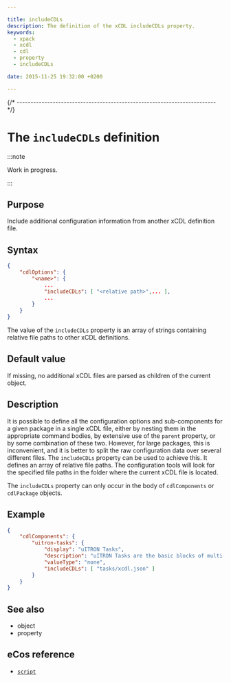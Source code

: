 ```yaml
---

title: includeCDLs
description: The definition of the xCDL includeCDLs property.
keywords:
  - xpack
  - xcdl
  - cdl
  - property
  - includeCDLs

date: 2015-11-25 19:32:00 +0200

---
```



{/* ------------------------------------------------------------------------ */}

# The `includeCDLs` definition

:::note

Work in progress.

:::

## Purpose

Include additional configuration information from another xCDL definition file.

## Syntax

```json {5}
{
    "cdlOptions": {
        "<name>": {
            ...
            "includeCDLs": [ "<relative path>",... ],
            ...
        }
    }
}
```

The value of the `includeCDLs` property is an array of strings containing relative file paths to other xCDL definitions.

## Default value

If missing, no additional xCDL files are parsed as children of the current object.

## Description

It is possible to define all the configuration options and sub-components for a given package in a single xCDL file, either by nesting them in the appropriate command bodies, by extensive use of the `parent` property, or by some combination of these two. However, for large packages, this is inconvenient, and it is better to split the raw configuration data over several different files. The `includeCDLs` property can be used to achieve this. It defines an array of relative file paths. The configuration tools will look for the specified file paths in the folder where the current xCDL file is located.

The `includeCDLs` property can only occur in the body of `cdlComponents` or `cdlPackage` objects.

## Example

```json
{
    "cdlComponents": {
        "uitron-tasks": {
            "display": "uITRON Tasks",
            "description": "uITRON Tasks are the basic blocks of multi-tasking in the uITRON world; they are threads or lightweight processes, sharing the address space and the CPU. They communicate using the primitives outlined above. Each has a stack, an entry point (a C or C++ function), and (where appropriate) a scheduling priority.",
            "valueType": "none",
            "includeCDLs": [ "tasks/xcdl.json" ]
        }
    }
}
```

## See also

- <MetadataObjectLink name="cdlComponents" /> object
- <MetadataPropertyLink name="parent" /> property

## eCos reference

- [`script`](https://ecos.sourceware.org/docs-latest/cdl-guide/ref.script.html)
